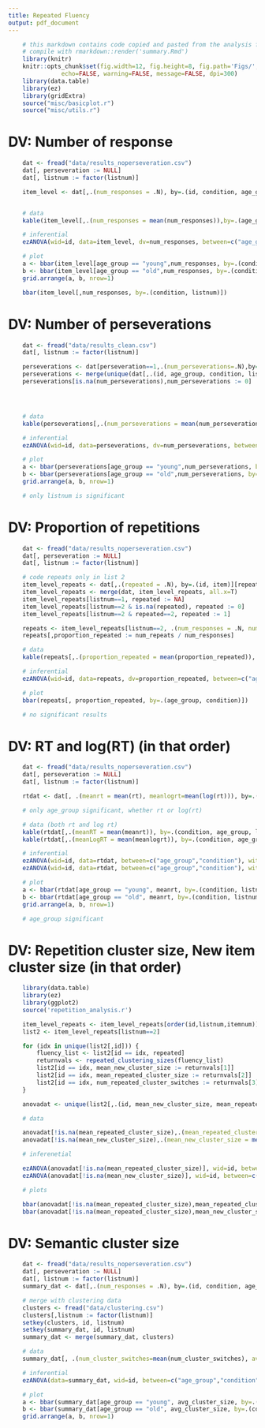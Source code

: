 ```yaml
---
title: Repeated Fluency
output: pdf_document
---
```


```r
    # this markdown contains code copied and pasted from the analysis files; not good practice or very practical
    # compile with rmarkdown::render('summary.Rmd')
    library(knitr)
    knitr::opts_chunk$set(fig.width=12, fig.height=8, fig.path='Figs/',
               echo=FALSE, warning=FALSE, message=FALSE, dpi=300)
    library(data.table)
    library(ez)
    library(gridExtra)
    source("misc/basicplot.r")
    source("misc/utils.r")
```

# DV: Number of response

```r
    dat <- fread("data/results_noperseveration.csv")
    dat[, perseveration := NULL]
    dat[, listnum := factor(listnum)]

    item_level <- dat[,.(num_responses = .N), by=.(id, condition, age_group, listnum)]


    # data
    kable(item_level[,.(num_responses = mean(num_responses)),by=.(age_group, condition, listnum)])

    # inferential
    ezANOVA(wid=id, data=item_level, dv=num_responses, between=c("age_group","condition"), within=listnum)

    # plot
    a <- bbar(item_level[age_group == "young",num_responses, by=.(condition, listnum)]) + ylim(0,30) + ggtitle("YOUNG")
    b <- bbar(item_level[age_group == "old",num_responses, by=.(condition, listnum)]) + ylim(0,30) +ggtitle("OLD")
    grid.arrange(a, b, nrow=1)

    bbar(item_level[,num_responses, by=.(condition, listnum)])


```

# DV: Number of perseverations

```r
    dat <- fread("data/results_clean.csv")
    dat[, listnum := factor(listnum)]

    perseverations <- dat[perseveration==1,.(num_perseverations=.N),by=.(id,listnum)]
    perseverations <- merge(unique(dat[,.(id, age_group, condition, listnum)]), perseverations, all.x=T)
    perseverations[is.na(num_perseverations),num_perseverations := 0]




    # data
    kable(perseverations[,.(num_perseverations = mean(num_perseverations)),by=.(age_group, condition, listnum)])

    # inferential
    ezANOVA(wid=id, data=perseverations, dv=num_perseverations, between=c("age_group","condition"), within=listnum)

    # plot
    a <- bbar(perseverations[age_group == "young",num_perseverations, by=.(condition, listnum)]) + ggtitle("YOUNG") + ylim(0,1) + theme_classic()
    b <- bbar(perseverations[age_group == "old",num_perseverations, by=.(condition, listnum)]) + ggtitle("OLD") + ylim(0,1) + theme_classic()
    grid.arrange(a, b, nrow=1)

    # only listnum is significant

```

# DV: Proportion of repetitions

```r

    dat <- fread("data/results_noperseveration.csv")
    dat[, perseveration := NULL]
    dat[, listnum := factor(listnum)]

    # code repeats only in list 2
    item_level_repeats <- dat[,.(repeated = .N), by=.(id, item)][repeated==2]
    item_level_repeats <- merge(dat, item_level_repeats, all.x=T)
    item_level_repeats[listnum==1, repeated := NA]
    item_level_repeats[listnum==2 & is.na(repeated), repeated := 0]
    item_level_repeats[listnum==2 & repeated==2, repeated := 1]

    repeats <- item_level_repeats[listnum==2, .(num_responses = .N, num_repeats = sum(repeated)), by=.(id, age_group, condition)]
    repeats[,proportion_repeated := num_repeats / num_responses]

    # data
    kable(repeats[,.(proportion_repeated = mean(proportion_repeated)), by=.(age_group, condition)])

    # inferential
    ezANOVA(wid=id, data=repeats, dv=proportion_repeated, between=c("age_group","condition"))

    # plot
    bbar(repeats[, proportion_repeated, by=.(age_group, condition)])

    # no significant results

```

# DV: RT and log(RT) (in that order)

```r

    dat <- fread("data/results_noperseveration.csv")
    dat[, perseveration := NULL]
    dat[, listnum := factor(listnum)]

    rtdat <- dat[, .(meanrt = mean(rt), meanlogrt=mean(log(rt))), by=.(age_group, listnum, condition, id)]

    # only age_group significant, whether rt or log(rt)

    # data (both rt and log rt)
    kable(rtdat[,.(meanRT = mean(meanrt)), by=.(condition, age_group, listnum)])
    kable(rtdat[,.(meanLogRT = mean(meanlogrt)), by=.(condition, age_group, listnum)])

    # inferential
    ezANOVA(wid=id, data=rtdat, between=c("age_group","condition"), within=listnum, dv=meanrt)
    ezANOVA(wid=id, data=rtdat, between=c("age_group","condition"), within=listnum, dv=meanlogrt)

    # plot
    a <- bbar(rtdat[age_group == "young", meanrt, by=.(condition, listnum)]) + ylim(0,6000) + ggtitle("YOUNG")
    b <- bbar(rtdat[age_group == "old", meanrt, by=.(condition, listnum)]) + ylim(0,6000) + ggtitle("OLD")
    grid.arrange(a, b, nrow=1)

    # age_group significant

```

# DV: Repetition cluster size, New item cluster size (in that order)

```r
    library(data.table)
    library(ez)
    library(ggplot2)
    source('repetition_analysis.r')

    item_level_repeats <- item_level_repeats[order(id,listnum,itemnum)] 
    list2 <- item_level_repeats[listnum==2]

    for (idx in unique(list2[,id])) {
        fluency_list <- list2[id == idx, repeated]
        returnvals <- repeated_clustering_sizes(fluency_list)
        list2[id == idx, mean_new_cluster_size := returnvals[1]]
        list2[id == idx, mean_repeated_cluster_size := returnvals[2]]
        list2[id == idx, num_repeated_cluster_switches := returnvals[3]]
    }

    anovadat <- unique(list2[,.(id, mean_new_cluster_size, mean_repeated_cluster_size, num_repeated_cluster_switches, age_group, condition)])

    # data

    anovadat[!is.na(mean_repeated_cluster_size),.(mean_repeated_cluster_size = mean(mean_repeated_cluster_size)), by=.(age_group, condition)]
    anovadat[!is.na(mean_new_cluster_size),.(mean_new_cluster_size = mean(mean_new_cluster_size)), by=.(age_group, condition)]

    # inferenetial

    ezANOVA(anovadat[!is.na(mean_repeated_cluster_size)], wid=id, between=c("age_group","condition"), dv=mean_repeated_cluster_size)
    ezANOVA(anovadat[!is.na(mean_new_cluster_size)], wid=id, between=c("age_group","condition"), dv=mean_new_cluster_size)

    # plots

    bbar(anovadat[!is.na(mean_repeated_cluster_size),mean_repeated_cluster_size, by=.(age_group, condition)])
    bbar(anovadat[!is.na(mean_repeated_cluster_size),mean_new_cluster_size, by=.(age_group, condition)])
```

# DV: Semantic cluster size

```r
    dat <- fread("data/results_noperseveration.csv")
    dat[, perseveration := NULL]
    dat[, listnum := factor(listnum)]
    summary_dat <- dat[,.(num_responses = .N), by=.(id, condition, age_group, listnum)]

    # merge with clustering data
    clusters <- fread("data/clustering.csv")
    clusters[,listnum := factor(listnum)]
    setkey(clusters, id, listnum)
    setkey(summary_dat, id, listnum)
    summary_dat <- merge(summary_dat, clusters)

    # data
    summary_dat[, .(num_cluster_switches=mean(num_cluster_switches), avg_cluster_size=mean(avg_cluster_size)), by=.(condition, age_group, listnum)]

    # inferential
    ezANOVA(data=summary_dat, wid=id, between=c("age_group","condition"), within=listnum, dv=avg_cluster_size)

    # plot
    a <- bbar(summary_dat[age_group == "young", avg_cluster_size, by=.(condition, listnum)]) + ggtitle("YOUNG")
    b <- bbar(summary_dat[age_group == "old", avg_cluster_size, by=.(condition, listnum)]) + ggtitle("OLD")
    grid.arrange(a, b, nrow=1)
```
